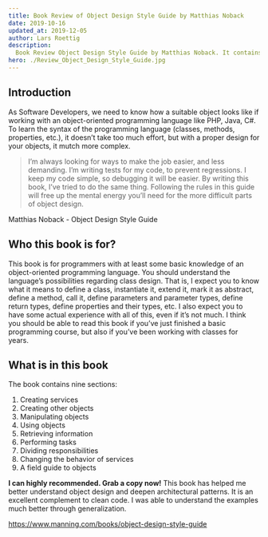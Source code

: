 ```yaml
---
title: Book Review of Object Design Style Guide by Matthias Noback
date: 2019-10-16
updated_at: 2019-12-05
author: Lars Roettig
description:
  Book Review Object Design Style Guide by Matthias Noback. It contains tips and facts to building software objects the way every developer should.
hero: ./Review_Object_Design_Style_Guide.jpg
---
```


## Introduction
As Software Developers, we need to know how a suitable object looks like if working with an object-oriented programming language
like PHP, Java, C#.  To learn the syntax of the programming language (classes, methods, properties, etc.), it doesn’t take too much effort, but with a proper design for your objects, it mutch more complex.

> I’m always looking for ways to make the job easier, and less demanding. I’m writing tests for my code, to prevent regressions. I keep my code simple, so debugging it will be easier. By writing this book, I’ve tried to do the same thing. Following the rules in this guide will free up the mental energy you’ll need for the more difficult parts of object design.

Matthias Noback - Object Design Style Guide

## Who this book is for?
This book is for programmers with at least some basic knowledge of an object-oriented programming language. You should understand the language’s possibilities regarding class design. That is, I expect you to know what it means to define a class, instantiate it, extend it, mark it as abstract, define a method, call it, define parameters and parameter types, define return types, define properties and their types, etc.
I also expect you to have some actual experience with all of this, even if it’s not much. I think you should be able to read this book if you’ve just finished a basic programming course, but also if you’ve been working with classes for years.

## What is in this book
The book contains nine sections:
1. Creating services
2. Creating other objects
3. Manipulating objects
4. Using objects
5. Retrieving information
6. Performing tasks
7. Dividing responsibilities
8. Changing the behavior of services
9. A field guide to objects

**I can highly recommended. Grab a copy now!**
This book has helped me better understand object design and deepen architectural patterns. It is an excellent complement to clean code. I was able to understand the examples much better through generalization.


<Callout>
  <a href="https://www.manning.com/books/object-design-style-guide" target="_blank" rel="nofollow noopener noreferrer">https://www.manning.com/books/object-design-style-guide</a>
</Callout>
